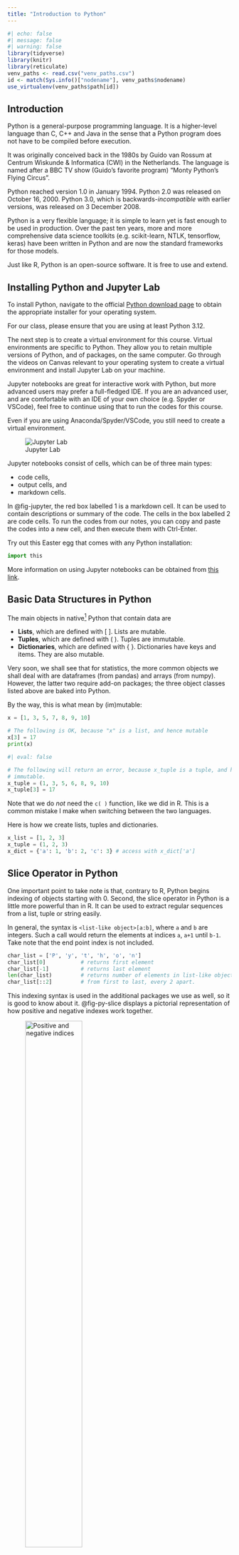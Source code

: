 ```yaml
---
title: "Introduction to Python"
---
```


```r
#| echo: false
#| message: false
#| warning: false
library(tidyverse)
library(knitr)
library(reticulate)
venv_paths <- read.csv("venv_paths.csv")
id <- match(Sys.info()["nodename"], venv_paths$nodename)
use_virtualenv(venv_paths$path[id])
```

## Introduction

Python is a general-purpose programming language. It is a higher-level language
than C, C++ and Java in the sense that a Python program does not have to be
compiled before execution.

It was originally conceived back in the 1980s by Guido van Rossum at Centrum
Wiskunde & Informatica (CWI) in the Netherlands. The language is named after a
BBC TV show (Guido’s favorite program) “Monty Python's Flying Circus”.

Python reached version 1.0 in January 1994. Python 2.0 was released on October
16, 2000. Python 3.0, which is backwards-*incompatible* with earlier versions,
was released on 3 December 2008.

Python is a very flexible language; it is simple to learn yet is fast enough to 
be used in production. Over the past ten years, more and more comprehensive data 
science toolkits (e.g. scikit-learn, NTLK, tensorflow, keras) have been written 
in Python and are now the standard frameworks for those models. 

Just like R, Python is an open-source software. It is free to use and extend.

## Installing Python and Jupyter Lab

To install Python, navigate to the official 
[Python download page](https://www.python.org/downloads/) to obtain the 
appropriate installer for your operating system. 

::: {.callout-important}
For our class, please ensure that you are using at least Python 3.12.
:::

The next step is to create a virtual environment for this course. Virtual 
environments are specific to Python. They allow you to retain multiple versions 
of Python, and of packages, on the same computer. Go through the videos on Canvas
relevant to your operating system to create a virtual environment and install 
Jupyter Lab on your machine.

Jupyter notebooks are great for interactive work with Python, but more advanced
users may prefer a full-fledged IDE. If you are an advanced user, and are
comfortable with an IDE of your own choice (e.g. Spyder or VSCode), feel free to
continue using that to run the codes for this course. 

::: {.callout-important}
Even if you are using Anaconda/Spyder/VSCode, you still need to create a virtual
environment.
:::

![Jupyter Lab](figs/jupyter_lab2.png){#fig-jupyter fig-alt="Jupyter Lab" fig-align="center"}

Jupyter notebooks consist of cells, which can be of three main types: 

* code cells,
* output cells, and 
* markdown cells. 

In @fig-jupyter, the red box labelled 1 is a markdown cell. It can be used to
contain descriptions or summary of the code. The cells in the box labelled 2 are
code cells. To run the codes from our notes, you can copy and paste the codes
into a new cell, and then execute them with Ctrl-Enter. 

Try out this Easter egg that comes with any Python installation:

```python
import this

```

More information on using Jupyter notebooks can be obtained from 
[this link](https://jupyterlab.readthedocs.io/en/stable/user/interface.html). 

## Basic Data Structures in Python

The main objects in native[^02-python-1] Python that contain data are

[^02-python-1]: i.e., Python without any packages imported.

* **Lists**, which are defined with [ ]. Lists are mutable.
* **Tuples**, which are defined with ( ). Tuples are immutable.
* **Dictionaries**,  which are defined with { }. Dictionaries have keys and 
  items. They are also mutable.
  
Very soon, we shall see that for statistics, the more common objects we shall
deal with are dataframes (from pandas) and arrays (from numpy). However, the
latter two require add-on packages; the three object classes listed above are
baked into Python.

By the way, this is what mean by (im)mutable:

```python
x = [1, 3, 5, 7, 8, 9, 10]

# The following is OK, because "x" is a list, and hence mutable
x[3] = 17     
print(x)  
```

```python
#| eval: false

# The following will return an error, because x_tuple is a tuple, and hence 
# immutable.
x_tuple = (1, 3, 5, 6, 8, 9, 10)
x_tuple[3] = 17 
```

::: {.callout-note}
Note that we do *not* need the `c( )` function, like we did in R. This is a 
common mistake I make when switching between the two languages.
:::

Here is how we create lists, tuples and dictionaries.

```python
x_list = [1, 2, 3]
x_tuple = (1, 2, 3)
x_dict = {'a': 1, 'b': 2, 'c': 3} # access with x_dict['a']
```


## Slice Operator in Python

One important point to take note is that, contrary to R, Python begins indexing 
of objects starting with 0. Second, the slice operator in Python is a little more 
powerful than in R. It can be used to extract regular sequences from a list, tuple or 
string easily.

In general, the syntax is `<list-like object>[a:b]`, where `a` and `b` are integers. 
Such a call would return the elements at indices `a`, `a+1` until `b-1`. Take note that 
the end point index is not included.

```python
char_list = ['P', 'y', 't', 'h', 'o', 'n']
char_list[0]           # returns first element
char_list[-1]          # returns last element
len(char_list)         # returns number of elements in list-like object.
char_list[::2]         # from first to last, every 2 apart.
```

This indexing syntax is used in the additional packages we use as well, so it is
good to know about it. @fig-py-slice displays a pictorial representation of how
positive and negative indexes work together.

![Positive and negative indices](figs/python_slice.png){#fig-py-slice fig-alt="Python slice" fig-align="center" width="55%"}

## Numpy Arrays

Just like R, Python has several contributed packages that are essential for statistics
and data analysis. These include `numpy` and `pandas`. Please install these two 
packages (through Anaconda) before proceeding with the rest of this topic.

```python
import numpy as np

array1 = np.array([1, 2, 3, 4, 5])
array2 = np.array([6, 7, 8, 9, 10])
matrix1 = np.array([array1, array2])
print(matrix1)
```

The slice operator can then be used in each dimension of the matrix to subset it. 

```python
matrix1[0, 0::3]       # returns first row, columns 1 and 4
matrix1[1, 1:3]        # returns second row, columns 2 and 3
```

The numpy arrays are objects in Python, with several methods associated with them.
For instance, here are a couple and how we can use them:

```python
# To obtain the dimensions of an array:
matrix1.shape
# To transpose a 2-D array
matrix1.T
```

Here is a table with some common operations that you can apply on a numpy array. 
The objects referred to in the second column are from the earlier lines of code.

| Method      | Description                                 |
|-------------|---------------------------------------------|
| `shape`     | Returns dimensions, e.g. `matrix1.shape`    |
| `T`         | Transposes the array, e.g. `matrix1.T`      |
| `mean`      | Computes col- or row-wise means, e.g. `matrix1.mean(axis=0)` or `matrix1.mean(axis=1)` |
| `sum`       | Computes col- or row-wise means, e.g. `matrix1.sum(axis=0)` or `matrix1.sum(axis=1)` |
| `argmax`    | Return the index corresponding to the max within the specified dimension, e.g. `matrix1.argmax(axis=0)` for the max within the row.  |
| `reshape`   | To change the dimensions, e.g. `array1.reshape((5,1))` converts the array into a 5x1 matrix |

To combine arrays, we use the functions `vstack` and `hstack`. These are analogous to 
`rbind` and `cbind` in R.

```python
np.vstack([matrix1, array1])

np.hstack([array1.reshape((5,1)), 
           array2.reshape((5,1)),
           matrix1.T])
```

## Pandas DataFrames

The next important add-on package that we shall work with is `pandas`. It provides a
`DataFrame` class of objects for working with tabular data, just like `data.frame` 
within R. However, there are some syntactic differences with R that we shall get 
to soon. The following command creates a simple pandas 

```python
import pandas as pd

data = {'X': [1,2,3,4,5,6], 'Y': [6,5,4,3,2,1]}
df = pd.DataFrame(data, columns =['X', 'Y'])
print(df)
```

We will get into the syntax for accessing subsets of the dataframe soon, but for 
now, here is how we can extract a single column from the dataframe. The resulting
object is a pandas Series, which is a lot like a 1-D array, and can be indexed 
like one as well.

```python
col_x = df.X
col_x[0:3]
```

::: {.callout-note}
The built-in objects in Python are lists, tuples and dictionaries. Lists and
tuples can contain elements of different types, e.g. strings and integers in a
single object. However, they have no dimensions, so to speak of. Numpy arrays
can be high-dimensional structures. In addition, the elements have to be
homogeneous. For instance, in a 2x2x2 numeric numpy array, every one of the 8
elements has to be a float point number. Pandas DataFrames are tabular objects,
where, within a column, each element has to be of the same type.
:::

## Reading Data into Python

Let us begin with the same file that we began with in the topic on R: `crab.txt`. 
In @sec-01-read-data, we observed that this file contained headings, 
and that the columns 
were separated by spaces. The `pandas` function to read in such text files 
is `read_table()`. It has numerous optional arguments, but in this case we just 
need these two:

```python
data1 = pd.read_table('data/crab.txt', header=0, sep="\\s+")
data1.head()
```

Do take note of the differences with R - the input to the header argument 
corresponds to the line number containing the column names. Secondly, the `head()`
function is a method belonging to the DataFrame object.

When the file does not contain column names, we can supply them (as a list 
or numpy array) when we read the data in. Here is an example:

```python
varnames = ["Subject", "Gender", "CA1", "CA2", "HW"]
data2 = pd.read_table('data/ex_1.txt', header=None, 
                      names=varnames, sep="\\s+")
data2
```

## Subsetting DataFrames with Pandas

DataFrames in pandas are indexed for efficient searching and retrieval. When 
subsetting them, we have to add either `.loc` or `.iloc` and use it with square 
brackets.

The `.loc` notation is used when we wish to index rows and columns according 
to their names. The general syntax is `<DataFrame>.loc[ , ]`. A slice operator 
can be used for each row subset and column subset to be retrieved.

```python
# retrieve rows 0,1,2 and columns from color to width
data1.loc[0:2, 'color':'width']

# retrieve every second row starting from row 0 until row 5, and all columns
data1.loc[0:5:2, ]
```

The `.iloc` notation is used when we wish to index rows and columns using integer
values. The general syntax is similar; try this and observe the difference with
`.loc`.

```python
data1.iloc[0:2, 0:2]
```

If you notice, the `.iloc` notation respects the rules of the in-built slice
operator, in the sense that the end point is *not* included in the output. On
the other hand, the `.loc` notation includes the end point.

In data analysis, a common requirement is to subset a dataframe according to 
values in columns. Just like in R, this is achieved with logical values.

```python
data2[data2.Gender == "M"]

data2[(data2.Gender == "M") & (data2.CA2 > 85)]
```

## Loops in Python

It is extremely efficient to execute "for" loops in Python. Many objects in Python
are *iterators*, which means they can be iterated over. Lists, tuples and dictionaries
can all be iterated over very easily. 

Before getting down to examples, take note that Python does not use curly braces
to denote code blocks. Instead, these are defined by the number of indentations 
in a line. 

```python
for i in x[:2]:
  print(f"The current element is {i}.")
```

Notice how we do not need to set up any running index; the object is just iterated 
over directly. The argument to the `print()` function is an f-string. It is the 
recommended way to create string literals that can vary according to arguments.

Here is another example of iteration, this time using dictionaries which have
key-value pairs. In this case, we iterate over the keys.

```python
dict1 = {'holmes': 'male', 'watson': 'male', 'mycroft': 'male', 
         'hudson': 'female', 'moriarty': 'male', 'adler': 'female'}
# dict1['hudson']

for x in dict1.keys():
    print(f"The gender of {x} is {dict1[x]}")
```

In @sec-r-loops, we wrote a block of code that incremented an integer until the 
square was greater than 36. Here is the Python version of that code:

```python
x = 0          
test = True 

while test:
    x += 1  
    test = x < 6
    print(f"{x**2}, {test}")
```

It is also straightforward to write a for-loop to perform the above, since we
know when the break-point of the loop will be. The `np.arange()` function
generates evenly spaced integers.

```python
for y in np.arange(6):
    print(f"The square of {y} is {y**2}.")
```

## User Defined Functions

The syntax for creating a new function in Python is as follows:
```python
#| eval: false
def fn_name(arguments):
  Python statements
  ...
  Returned object
```

Here is the same function as earlier, computing the circumference of a circle 
with a given radius.

```python
import math

def circumference(radius):
    return 2 * math.pi * radius 

circumference(1.3)
```

## Miscellaneous

### Package installation

So far, we have used numpy and pandas, but we shall need to call upon a few 
other add-on packages we proceed in the course. These include statsmodels, scipy and 
matplotlib. 

### Getting help

Most functions in Python are well-documented. In order to access this 
documentation from within a Jupyter notebook, use the `?` operator. For more 
details, including the source code, use the `??` operator.  For instance, 
for more details of the `pd.read_csv()` function, you can execute this command:

```python
#| eval: false
pd.read_csv?
```

The internet is full of examples and how-to's for Python; help is typically just 
a Google search or a chatGPT query away. However, it is always better to learn 
from the ground up instead of through snippets for specific tasks. Please look
through the websites in @sec-web-ref-02 below.

## Major Differences with R

Before we leave this topic, take note of some very obvious differences with R:

1. The assignment operator in R is `<-`; for Python it is `=`.
2. When creating vectors in R, you will need `c( )`, but in Python, this is 
   not the case.
3. R implements it's object oriented mechanism in a different manner from Python.
   For instance, when plotting with R, you would call `plot(<object>)` but in 
   Python, you would call `<object>.plot()`. In Python, the methods belong to the
   class, but not in R.


## References 

### Website References {#sec-web-ref-02}

1. [Beginner's guide to Numpy](https://numpy.org/doc/1.26/user/absolute_beginners.html):
   This is from the official numpy documentation website.
2. [10 minutes to Pandas](https://pandas.pydata.org/pandas-docs/stable/user_guide/10min.html): 
   This is a quickstart to pandas, from the official website. You can find more 
   tutorials on this page too.
3. [Python official documentation](https://docs.python.org/3/): This is from the  
   official Python page. It contains a tutorial, an overview of all built-in packages,
   and several howto's, including on regular expression. A very good website to learn
   from.
4. [Python download](https://www.python.org/downloads/)
5. [Jupyter Lab help](https://jupyterlab.readthedocs.io/en/stable/user/interface.html)
